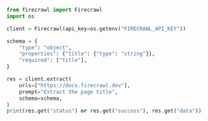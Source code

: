 ```python
from firecrawl import Firecrawl
import os

client = Firecrawl(api_key=os.getenv("FIRECRAWL_API_KEY"))

schema = {
    "type": "object",
    "properties": {"title": {"type": "string"}},
    "required": ["title"],
}

res = client.extract(
    urls=["https://docs.firecrawl.dev"],
    prompt="Extract the page title",
    schema=schema,
)
print(res.get("status") or res.get("success"), res.get("data"))
```


